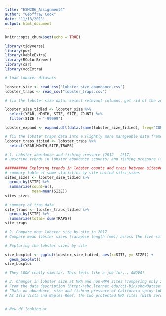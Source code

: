 ```yaml
---
title: "ESM206_Assignment4"
author: "Geoffrey Cook"
date: "11/13/2018"
output: html_document
---
```


```r
knitr::opts_chunk$set(echo = TRUE)
```

```r

library(tidyverse)
library(pwr)
library(kableExtra)
library(RColorBrewer)
library(car)
library(vcdExtra)

# load lobster datasets 

lobster_size <- read_csv("lobster_size_abundance.csv")
lobster_traps <- read_csv("lobster_traps.csv")

# fix the lobster size data: select relevant columns, get rid of the zero counts, expand so that each lobster has its own row

lobster_size_tidied <- lobster_size %>% 
  select(YEAR, MONTH, SITE, SIZE, COUNT) %>% 
  filter(SIZE != "-99999")

lobster_expand <- expand.dft(data.frame(lobster_size_tidied), freq="COUNT")

# fix the lobster traps data into a slightly more manageable data frame
lobster_traps_tidied <- lobster_traps %>% 
  select(YEAR,MONTH,SITE,TRAPS)

```



```r

# 1. Lobster abundance and fishing pressure (2012 - 2017)
# Describe trends in lobster abundance (counts) and fishing pressure (trap buoys) at the five locations from 2012 - 2017. Ignore transect information - we are only interested in evaluating abundance and pressure on the order of SITE. Note: you are not expected to use regression here - just think of ways to clearly describe annual totals visually and in text, noting important trends, events and differences.

########## Exploring trends in lobster counts and traps between sites##########
# summary table of some statistics by site called sites_sizes
sites_sizes <- lobster_size_tidied %>% 
  group_by(SITE) %>% 
  summarize(count=n(),
            mean=mean(SIZE))
sites_sizes

# summary of trap data
site_traps <- lobster_traps_tidied %>% 
  group_by(SITE) %>% 
  summarize(total= sum(TRAPS))
site_traps

```

```r

# 2. Compare mean lobster size by site in 2017
# Compare mean lobster sizes (carapace length (mm)) across the five sites for lobster observations collected in 2017. 

# Exploring the lobster sizes by site

size_boxplot <- ggplot(lobster_size_tidied, aes(x=SITE, y= SIZE)) +
  geom_boxplot()
size_boxplot

# They LOOK really similar. This feels like a job for... ANOVA!

```

```r

# 3. Changes in lobster size at MPA and non-MPA sites (comparing only 2012 and 2017 sizes)
# From the data description (http://sbc.lternet.edu/cgi-bin/showDataset.cgi?docid=knb-lter-sbc.77):
# “Data on abundance, size and fishing pressure of California spiny lobster (Panulirus interruptus) are collected along the mainland coast of the Santa Barbara Channel. Spiny lobsters are an important predator in giant kelp forests off southern California. Two SBC LTER study reefs are located in or near the California Fish and Game Network of Marine Protected Areas (MPA), Naples and Isla Vista, both established as MPAs on 2012-01-01. MPAs provide a unique opportunity to investigate the effects of fishing on kelp forest community dynamics. Sampling began in 2012 and is ongoing.”
# At Isla Vista and Naples Reef, the two protected MPA sites (with zero fishing pressure), how do lobster sizes in 2012 and 2017 compare? At the non-MPA sites?


# New df looking at 

```


